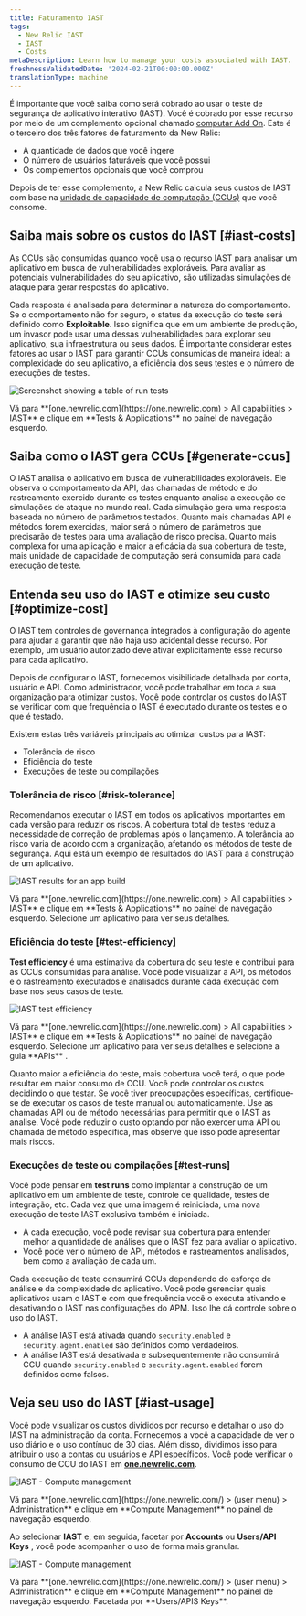 ```yaml
---
title: Faturamento IAST
tags:
  - New Relic IAST
  - IAST
  - Costs
metaDescription: Learn how to manage your costs associated with IAST.
freshnessValidatedDate: '2024-02-21T00:00:00.000Z'
translationType: machine
---
```







É importante que você saiba como será cobrado ao usar o teste de segurança de aplicativo interativo (IAST). Você é cobrado por esse recurso por meio de um complemento opcional chamado [computar Add On](/docs/accounts/accounts-billing/new-relic-one-pricing-billing/add-on-billing). Este é o terceiro dos três fatores de faturamento da New Relic:

* A quantidade de dados que você ingere
* O número de usuários faturáveis que você possui
* Os complementos opcionais que você comprou

Depois de ter esse complemento, a New Relic calcula seus custos de IAST com base na [unidade de capacidade de computação (CCUs)](/docs/licenses/license-information/product-definitions/new-relic-one-pricing-definitions/#compute-capacity-unit) que você consome.

## Saiba mais sobre os custos do IAST [#iast-costs]

As CCUs são consumidas quando você usa o recurso IAST para analisar um aplicativo em busca de vulnerabilidades exploráveis. Para avaliar as potenciais vulnerabilidades do seu aplicativo, são utilizadas simulações de ataque para gerar respostas do aplicativo.

Cada resposta é analisada para determinar a natureza do comportamento. Se o comportamento não for seguro, o status da execução do teste será definido como <DNT>**Exploitable**</DNT>. Isso significa que em um ambiente de produção, um invasor pode usar uma dessas vulnerabilidades para explorar seu aplicativo, sua infraestrutura ou seus dados. É importante considerar estes fatores ao usar o IAST para garantir CCUs consumidas de maneira ideal: a complexidade do seu aplicativo, a eficiência dos seus testes e o número de execuções de testes.

<img
  title="Screenshot showing a table of run tests"
  alt="Screenshot showing a table of run tests"
  src={iastTestRun}
/>

<figcaption>
  Vá para <DNT>**[one.newrelic.com](https://one.newrelic.com) > All capabilities > IAST**</DNT> e clique em <DNT>**Tests & Applications**</DNT> no painel de navegação esquerdo.
</figcaption>

## Saiba como o IAST gera CCUs [#generate-ccus]

O IAST analisa o aplicativo em busca de vulnerabilidades exploráveis. Ele observa o comportamento da API, das chamadas de método e do rastreamento exercido durante os testes enquanto analisa a execução de simulações de ataque no mundo real. Cada simulação gera uma resposta baseada no número de parâmetros testados. Quanto mais chamadas API e métodos forem exercidas, maior será o número de parâmetros que precisarão de testes para uma avaliação de risco precisa. Quanto mais complexa for uma aplicação e maior a eficácia da sua cobertura de teste, mais unidade de capacidade de computação será consumida para cada execução de teste.

## Entenda seu uso do IAST e otimize seu custo [#optimize-cost]

O IAST tem controles de governança integrados à configuração do agente <InlinePopover type="apm"/>para ajudar a garantir que não haja uso acidental desse recurso. Por exemplo, um usuário autorizado deve ativar explicitamente esse recurso para cada aplicativo.

Depois de configurar o IAST, fornecemos visibilidade detalhada por conta, usuário e API. Como administrador, você pode trabalhar em toda a sua organização para otimizar custos. Você pode controlar os custos do IAST se verificar com que frequência o IAST é executado durante os testes e o que é testado.

Existem estas três variáveis principais ao otimizar custos para IAST:

* Tolerância de risco
* Eficiência do teste
* Execuções de teste ou compilações

### Tolerância de risco [#risk-tolerance]

Recomendamos executar o IAST em todos os aplicativos importantes em cada versão para reduzir os riscos. A cobertura total de testes reduz a necessidade de correção de problemas após o lançamento. A tolerância ao risco varia de acordo com a organização, afetando os métodos de teste de segurança. Aqui está um exemplo de resultados do IAST para a construção de um aplicativo.

<img
  title="IAST results for an app build"
  alt="IAST results for an app build"
  src={iastResultsAppBuild}
/>

<figcaption>
  Vá para <DNT>**[one.newrelic.com](https://one.newrelic.com) > All capabilities > IAST**</DNT> e clique em <DNT>**Tests & Applications**</DNT> no painel de navegação esquerdo. Selecione um aplicativo para ver seus detalhes.
</figcaption>

### Eficiência do teste [#test-efficiency]

<DNT>**Test efficiency**</DNT> é uma estimativa da cobertura do seu teste e contribui para as CCUs consumidas para análise. Você pode visualizar a API, os métodos e o rastreamento executados e analisados durante cada execução com base nos seus casos de teste.

<img
  title="IAST test efficiency"
  alt="IAST test efficiency"
  src={iastTestedApis}
/>

<figcaption>
  Vá para <DNT>**[one.newrelic.com](https://one.newrelic.com) > All capabilities > IAST**</DNT> e clique em <DNT>**Tests & Applications**</DNT> no painel de navegação esquerdo. Selecione um aplicativo para ver seus detalhes e selecione a guia <DNT>**APIs**</DNT> .
</figcaption>

Quanto maior a eficiência do teste, mais cobertura você terá, o que pode resultar em maior consumo de CCU. Você pode controlar os custos decidindo o que testar. Se você tiver preocupações específicas, certifique-se de executar os casos de teste manual ou automaticamente. Use as chamadas API ou de método necessárias para permitir que o IAST as analise. Você pode reduzir o custo optando por não exercer uma API ou chamada de método específica, mas observe que isso pode apresentar mais riscos.

### Execuções de teste ou compilações [#test-runs]

Você pode pensar em <DNT>**test runs**</DNT> como implantar a construção de um aplicativo em um ambiente de teste, controle de qualidade, testes de integração, etc. Cada vez que uma imagem é reiniciada, uma nova execução de teste IAST exclusiva também é iniciada.

* A cada execução, você pode revisar sua cobertura para entender melhor a quantidade de análises que o IAST fez para avaliar o aplicativo.
* Você pode ver o número de API, métodos e rastreamentos analisados, bem como a avaliação de cada um.

Cada execução de teste consumirá CCUs dependendo do esforço de análise e da complexidade do aplicativo. Você pode gerenciar quais aplicativos usam o IAST e com que frequência você o executa ativando e desativando o IAST nas configurações do APM. Isso lhe dá controle sobre o uso do IAST.

* A análise IAST está ativada quando `security.enabled` e `security.agent.enabled` são definidos como verdadeiros.
* A análise IAST está desativada e subsequentemente não consumirá CCU quando `security.enabled` e `security.agent.enabled` forem definidos como falsos.

## Veja seu uso do IAST [#iast-usage]

Você pode visualizar os custos divididos por recurso e detalhar o uso do IAST na administração da conta. Fornecemos a você a capacidade de ver o uso diário e o uso contínuo de 30 dias. Além disso, dividimos isso para atribuir o uso a contas ou usuários e API específicos. Você pode verificar o consumo de CCU do IAST em <DNT>**[one.newrelic.com](https://one.newrelic.com/)**</DNT>.

<img
  title="IAST - Compute management"
  alt="IAST - Compute management"
  src={iastFacetExample}
/>

<figcaption>
  Vá para <DNT>**[one.newrelic.com](https://one.newrelic.com/) > (user menu) > Administration**</DNT> e clique em <DNT>**Compute Management**</DNT> no painel de navegação esquerdo.
</figcaption>

Ao selecionar <DNT>**IAST**</DNT> e, em seguida, facetar por <DNT>**Accounts**</DNT> ou <DNT>**Users/API Keys**</DNT> , você pode acompanhar o uso de forma mais granular.

<img
  title="IAST - Compute management"
  alt="IAST - Compute management"
  src={iastComputeManagement}
/>

<figcaption>
  Vá para <DNT>**[one.newrelic.com](https://one.newrelic.com/) > (user menu) > Administration**</DNT> e clique em <DNT>**Compute Management**</DNT> no painel de navegação esquerdo. Facetada por <DNT>**Users/APIS Keys**</DNT>.
</figcaption>